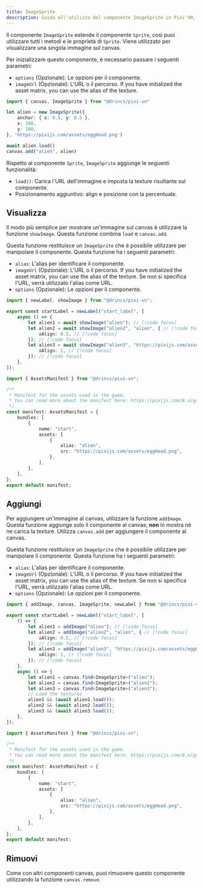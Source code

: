 ```yaml
---
title: ImageSprite
description: Guida all'utilizzo del componente ImageSprite in Pixi'VN, inclusa l'inizializzazione, il caricamento, l'aggiunta, la visualizzazione e la rimozione delle immagini sul canvas.
---
```



Il componente `ImageSprite` estende il componente <DynamicLink href="/start/canvas-components#base-components">`Sprite`</DynamicLink>, così puoi utilizzare tutti i metodi e le proprietà di `Sprite`. Viene utilizzato per visualizzare una singola immagine sul canvas.

Per inizializzare questo componente, è necessario passare i seguenti parametri:

- `options` (Opzionale): Le opzioni per il componente.
- `imageUrl` (Opzionale): L'URL o il percorso. If you have initialized the <DynamicLink href="/start/assets-management#initialize-the-asset-matrix-at-project-start">asset matrix</DynamicLink>, you can use the alias of the texture.

```ts
import { canvas, ImageSprite } from "@drincs/pixi-vn"

let alien = new ImageSprite({
    anchor: { x: 0.5, y: 0.5 },
    x: 100,
    y: 100,
}, 'https://pixijs.com/assets/eggHead.png')

await alien.load()
canvas.add("alien", alien)
```

Rispetto al componente `Sprite`, `ImageSprite` aggiunge le seguenti funzionalità:

- `load()`: Carica l'URL dell'immagine e imposta la texture risultante sul componente.
- Posizionamento aggiuntivo: <DynamicLink href="/start/canvas-position">align e posizione con la percentuale</DynamicLink>.

## Visualizza

Il modo più semplice per mostrare un'immagine sul canvas è utilizzare la funzione `showImage`. Questa funzione combina `load` e <DynamicLink href="/start/canvas-functions#add-a-canvas-component">`canvas.add`</DynamicLink>.

Questa funzione restituisce un `ImageSprite` che è possibile utilizzare per manipolare il componente. Questa funzione ha i seguenti parametri:

- `alias`: L'<DynamicLink href="/start/canvas-alias">alias</DynamicLink> per identificare il componente.
- `imageUrl` (Opzionale): L'URL o il percorso. If you have initialized the <DynamicLink href="/start/assets-management#initialize-the-asset-matrix-at-project-start">asset matrix</DynamicLink>, you can use the alias of the texture. Se non si specifica l'URL, verrà utilizzato l'alias come URL.
- `options` (Opzionale): Le opzioni per il componente.

```ts tab="labels/startLabel.ts"
import { newLabel, showImage } from "@drincs/pixi-vn";

export const startLabel = newLabel("start_label", [
    async () => {
        let alien1 = await showImage("alien"); // [!code focus]
        let alien2 = await showImage("alien2", "alien", { // [!code focus]
            xAlign: 0.5, // [!code focus]
        }); // [!code focus]
        let alien3 = await showImage("alien3", "https://pixijs.com/assets/eggHead.png", { // [!code focus]
            xAlign: 1, // [!code focus]
        }); // [!code focus]
    },
]);
```

```ts tab="assets/manifest.ts"
import { AssetsManifest } from "@drincs/pixi-vn";

/**
 * Manifest for the assets used in the game.
 * You can read more about the manifest here: https://pixijs.com/8.x/guides/components/assets#loading-multiple-assets
 */
const manifest: AssetsManifest = {
    bundles: [
        {
            name: "start",
            assets: [
                {
                    alias: "alien",
                    src: "https://pixijs.com/assets/eggHead.png",
                },
            ],
        },
    ],
};
export default manifest;
```

<ImageSpriteShow />

## Aggiungi

Per aggiungere un'immagine al canvas, utilizzare la funzione `addImage`. Questa funzione aggiunge solo il componente al canvas; **non** lo mostra né ne carica la texture. Utilizza <DynamicLink href="/start/canvas-functions#add-a-canvas-component">`canvas.add`</DynamicLink> per aggiungere il componente al canvas.

Questa funzione restituisce un `ImageSprite` che è possibile utilizzare per manipolare il componente. Questa funzione ha i seguenti parametri:

- `alias`: L'<DynamicLink href="/start/canvas-alias">alias</DynamicLink> per identificare il componente.
- `imageUrl` (Opzionale): L'URL o il percorso. If you have initialized the <DynamicLink href="/start/assets-management#initialize-the-asset-matrix-at-project-start">asset matrix</DynamicLink>, you can use the alias of the texture. Se non si specifica l'URL, verrà utilizzato l'alias come URL.
- `options` (Opzionale): Le opzioni per il componente.

```ts tab="labels/startLabel.ts"
import { addImage, canvas, ImageSprite, newLabel } from "@drincs/pixi-vn";

export const startLabel = newLabel("start_label", [
    () => {
        let alien1 = addImage("alien"); // [!code focus]
        let alien2 = addImage("alien2", "alien", { // [!code focus]
            xAlign: 0.5, // [!code focus]
        }); // [!code focus]
        let alien3 = addImage("alien3", "https://pixijs.com/assets/eggHead.png", { // [!code focus]
            xAlign: 1, // [!code focus]
        }); // [!code focus]
    },
    async () => {
        let alien1 = canvas.find<ImageSprite>("alien");
        let alien2 = canvas.find<ImageSprite>("alien2");
        let alien3 = canvas.find<ImageSprite>("alien3");
        // Load the textures
        alien1 && (await alien1.load());
        alien2 && (await alien2.load());
        alien3 && (await alien3.load());
    },
]);
```

```ts tab="assets/manifest.ts"
import { AssetsManifest } from "@drincs/pixi-vn";

/**
 * Manifest for the assets used in the game.
 * You can read more about the manifest here: https://pixijs.com/8.x/guides/components/assets#loading-multiple-assets
 */
const manifest: AssetsManifest = {
    bundles: [
        {
            name: "start",
            assets: [
                {
                    alias: "alien",
                    src: "https://pixijs.com/assets/eggHead.png",
                },
            ],
        },
    ],
};
export default manifest;
```

<ImageSpriteAdd />

## Rimuovi

Come con altri componenti canvas, puoi rimuovere questo componente utilizzando la funzione <DynamicLink href="/start/canvas-functions#remove-a-canvas-component">`canvas.remove`</DynamicLink>.
